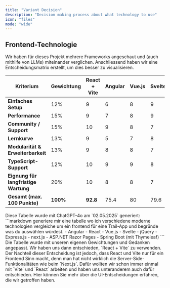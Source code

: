 ```yaml
---
title: "Variant Decision"
description: "Decision making process about what technology to use"
icon: "files"
mode: "wide"
---
```


## Frontend-Technologie

Wir haben für dieses Projekt mehrere Frameworks angeschaut und (auch mithilfe von LLMs) miteinander verglichen. Anschliessend haben wir eine Entscheidungsmatrix erstellt, um dies besser zu visualisieren.

| Kriterium                            | Gewichtung | React + Vite | Angular | Vue.js | Svelte | jQuery | Next.js | Express + Handlebars | Spring Boot + Thymeleaf |
| ------------------------------------ | ---------- | ------------ | ------- | ------ | ------ | ------ | ------- | -------------------- | ----------------------- |
| **Einfaches Setup**                  | 12%        | 9            | 6       | 8      | 9      | 7      | 8       | 7                    | 4                       |
| **Performance**                      | 15%        | 9            | 7       | 8      | 9      | 4      | 8       | 7                    | 7                       |
| **Community / Support**              | 15%        | 10           | 9       | 8      | 7      | 6      | 9       | 8                    | 8                       |
| **Lernkurve**                        | 13%        | 9            | 5       | 7      | 8      | 9      | 7       | 7                    | 5                       |
| **Modularität & Erweiterbarkeit**    | 13%        | 9            | 8       | 8      | 7      | 5      | 9       | 8                    | 7                       |
| **TypeScript-Support**               | 12%        | 10           | 9       | 9      | 8      | 3      | 10      | 7                    | 6                       |
| **Eignung für langfristige Wartung** | 20%        | 10           | 8       | 8      | 7      | 4      | 10      | 8                    | 9                       |
| **Gesamt (max. 100 Punkte)**         | **100%**   | **92.8**     | 75.4    | 80     | 79.6   | 54.2   | 87.2    | 76.6                 | 72.6                    |

<Note>  
Diese Tabelle wurde mit ChatGPT-4o am `02.05.2025` generiert:

<Expandable title="Prompt">
```markdown
generiere mir eine tabelle wo ich verschiedene moderne technologien vergleiche um ein frontend für eine Trail-App und begründe was du auswählen würdest.
- Angular
- React
- Vue.js
- Svelte
- jQuery
- Express.js
- next.js
- ASP.NET Razor Pages
- Spring Boot (mit Thymeleaf)
```
</Expandable>  
<Warning>
Die Tabelle wurde mit unseren eigenen Gewichtungen und Gedanken angepasst.  
</Warning>
</Note>

<Check>
Wir haben uns dann entschieden, `React + Vite` zu verwenden. Der Nachteil dieser Entscheidung ist jedoch, dass React und Vite nur für ein Frontend Sinn macht, denn man hat nicht wirklich die Server-Side-Funktionalitäten wie beim `Next.js`. Dafür wollten wir schon immer einmal mit `Vite` und `React` arbeiten und haben uns unteranderem auch dafür entschieden.
</Check>

<Card title="Usability and UI Choices" icon="swatchbook" href="/docs/usability" horizontal >
Hier können Sie mehr über die UI-Entscheidungen erfahren, die wir getroffen haben. 
</Card>
